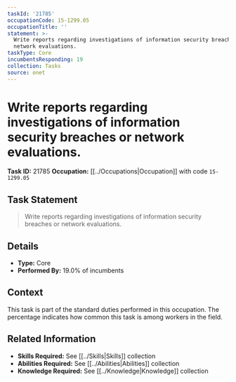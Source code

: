 ```yaml
---
taskId: '21785'
occupationCode: 15-1299.05
occupationTitle: ''
statement: >-
  Write reports regarding investigations of information security breaches or
  network evaluations.
taskType: Core
incumbentsResponding: 19
collection: Tasks
source: onet
---
```

# Write reports regarding investigations of information security breaches or network evaluations.

**Task ID:** 21785
**Occupation:** [[../Occupations|Occupation]] with code `15-1299.05`

## Task Statement

> Write reports regarding investigations of information security breaches or network evaluations.

## Details

- **Type:** Core
- **Performed By:** 19.0% of incumbents

## Context

This task is part of the standard duties performed in this occupation. The percentage indicates how common this task is among workers in the field.

## Related Information

- **Skills Required:** See [[../Skills|Skills]] collection
- **Abilities Required:** See [[../Abilities|Abilities]] collection
- **Knowledge Required:** See [[../Knowledge|Knowledge]] collection
